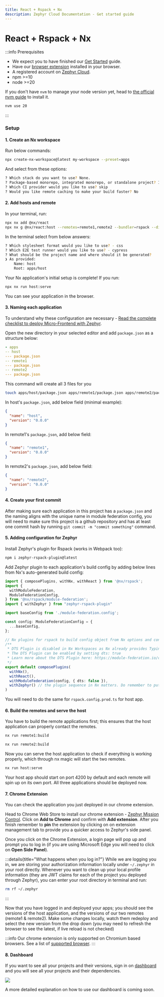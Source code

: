 ```yaml
---
title: React + Rspack + Nx
description: Zephyr Cloud Documentation - Get started guide
---
```



# React + Rspack + Nx

:::info Prerequisites

- We expect you to have finished our [Get Started](/general/get-started) guide.
- Have our [browser extension](https://chromewebstore.google.com/detail/zephyr-mission-control/liflhldchhinbaeplljlplhnbkdidedn) installed in your browser.
- A registered account on [Zephyr Cloud](https://app.zephyr-cloud.io).
- npm >=10
- node >=20 

If you don't have `nvm` to manage your node version yet, head to [the official nvm guide](https://github.com/nvm-sh/nvm) to install it.
```bash 
nvm use 20 
```

:::


### Setup


#### 1. Create an Nx workspace

Run below commands:

```bash title="Terminal"
npx create-nx-workspace@latest my-workspace --preset=apps
```
And select from these options: 

```bash title="Terminal"
? Which stack do you want to use? None. 
? Package-based monorepo, integrated monorepo, or standalone project? Integrated Monorepo. 
? Which CI provider would you like to use? skip 
? Would you like remote caching to make your build faster? No
```

#### 2. Add hosts and remote

In your terminal, run: 

```bash title="Terminal"
npx nx add @nx/react
npx nx g @nx/react:host --remotes=remote1,remote2 --bundler=rspack --directory=apps/host 
```

In the terminal select from below answers: 

```bash title="Terminal"
? Which stylesheet format would you like to use? - css 
? Which E2E test runner would you like to use? - cypress 
? What should be the project name and where should it be generated? 
❯ As provided:
    Name: host
    Root: apps/host
```

Your Nx application's initial setup is complete! If you run: 

```bash title="Terminal"
npx nx run host:serve
```
You can see your application in the browser. 

#### 3. Naming each application

To understand why these configuration are necessary - [Read the complete checklist to deploy Micro-Frontend with Zephyr](/how-to/mf-guide). 

Open the new directory in your selected editor and add `package.json` as a structure below: 

```yaml title="Folder structure" {3,5,7}
- apps 
-- host 
--- package.json 
-- remote1 
--- package.json 
-- remote2 
--- package.json 
```

This command will create all 3 files for you

```bash title="Terminal
touch apps/host/package.json apps/remote1/package.json apps/remote2/package.json
```

In host's `package.json`, add below field (minimal example): 

```json 
{
  "name": "host",
  "version": "0.0.0"
}
```

In remote1's `package.json`, add below field: 

```json 
{
  "name": "remote1",
  "version": "0.0.0"
}
```

In remote2's `package.json`, add below field: 

```json 
{
  "name": "remote2",
  "version": "0.0.0"
}
```

#### 4. Create your first commit 

After making sure each application in this project has a `package.json` and the naming aligns with the unique name in module federation config, you will need to make sure this project is a github repository and has at least one commit hash by running `git commit -m "commit something"` command. 

#### 5. Adding configuration for Zephyr

Install Zephyr's plugin for Rspack (works in Webpack too): 

```sh title="Terminal"
npm i zephyr-rspack-plugin@latest 
```

Add Zephyr plugin to each application's build config by adding below lines from Nx's auto-generated build config: 

```ts title="rspack.config.ts" {6,24}
import { composePlugins, withNx, withReact } from '@nx/rspack';
import {
  withModuleFederation,
  ModuleFederationConfig,
} from '@nx/rspack/module-federation';
import { withZephyr } from "zephyr-rspack-plugin"

import baseConfig from './module-federation.config';

const config: ModuleFederationConfig = {
  ...baseConfig,
};

// Nx plugins for rspack to build config object from Nx options and context.
/**
 * DTS Plugin is disabled in Nx Workspaces as Nx already provides Typing support for Module Federation
 * The DTS Plugin can be enabled by setting dts: true
 * Learn more about the DTS Plugin here: https://module-federation.io/configure/dts.html
 */
export default composePlugins(
  withNx(),
  withReact(),
  withModuleFederation(config, { dts: false }),
  withZephyr() // the plugin sequence in Nx matters. Do remember to put zephyr at the end of your config file. 
)
```
You will need to do the same for `rspack.config.prod.ts` for host app.

#### 6. Build the remotes and serve the host

You have to build the remote applications first; this ensures that the host application can properly contact the remotes.

```bash Title=Terminal
nx run remote1:build
```

```bash Title=Terminal
nx run remote2:build
```
Now you can serve the host application to check if everything is working properly, which through nx magic will start the two remotes. 

```bash Title=Terminal
nx run host:serve
```

Your host app should start on port 4200 by default and each remote will spin up on its own port. All three applications should be deployed now.

#### 7. Chrome Extension 

You can check the application you just deployed in our chrome extension. 

Head to Chrome Web Store to install our chrome extension - [Zephyr Mission Control](https://chromewebstore.google.com/detail/zephyr-mission-control/liflhldchhinbaeplljlplhnbkdidedn). Click on **Add to Chrome** and confirm with **Add extension**. After you finish remember to **pin** the extension by clicking on <DrawingPinIcon className="inline -rotate-45"/> on extension management tab to provide you a quicker access to Zephyr's side panel.

Once you click on the Chrome Extension, a login page will pop up and prompt you to log in (if you are using Microsoft Edge you will need to click on **Open Side Panel**).



:::details{title="What happens when you log in?"}
While we are logging you in, we are storing your authorization information locally under `~/.zephyr` in your root directly. Whenever you want to clean up your local profile information (they are JWT claims for each of the project you deployed through Zephyr), you can enter your root directory in terminal and run: 
```bash 
rm rf ~/.zephyr 
```
:::

Now that you have logged in and deployed your apps; you should see the versions of the host application, and the versions of our two remotes (remote1 & remote2). Make some changes locally, watch them redeploy and select the new version from the drop down (you may need to refresh the browser to see the latest, if live reload is not checked)

:::info
Our chrome extension is only supported on Chromium based browsers. See a list of [supported browser](/supported#browser-support).
:::


#### 8. Dashboard 

If you want to see all your projects and their versions, sign in on [dashboard](https://app.zephyr-cloud.io) and you will see all your projects and their dependencies.

<Image src="/dashboard-main.png" size="large"/>

A more detailed explanation on how to use our dashboard is coming soon.




